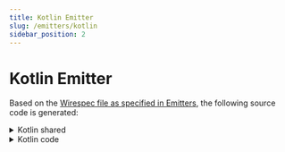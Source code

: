 ```yaml
---
title: Kotlin Emitter
slug: /emitters/kotlin
sidebar_position: 2
---
```



# Kotlin Emitter

Based on the [Wirespec file as specified in Emitters](./emitters.mdx#examples), the following source code is generated:

<details>
  <summary>Kotlin shared</summary>
  <WirespecShared emitter={Emitters.KOTLIN} />
</details>

<details>
  <summary>Kotlin code</summary>
  <WirespecCompile emitter={Emitters.KOTLIN} />
</details>
